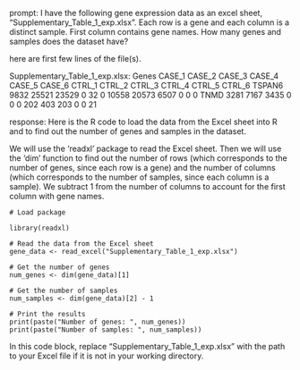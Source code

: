 prompt:
I have the following gene expression data as an excel sheet,  "Supplementary_Table_1_exp.xlsx". Each row is a gene and each column is a distinct sample. First column contains gene names. How many genes and samples does the dataset have?

here are first few lines of the file(s).

Supplementary_Table_1_exp.xlsx:
Genes	CASE_1	CASE_2	CASE_3	CASE_4	CASE_5	CASE_6	CTRL_1	CTRL_2	CTRL_3	CTRL_4	CTRL_5	CTRL_6
TSPAN6	9832	25521	23529	0	32	0	10558	20573	6507	0	0	 0
TNMD	3281	 7167	 3435	0	 0	0	  202	  403	 203	0	0	21


response:
Here is the R code to load the data from the Excel sheet into R and to find out the number of genes and samples in the dataset.

We will use the 'readxl' package to read the Excel sheet. Then we will use the 'dim' function to find out the number of rows (which corresponds to the number of genes, since each row is a gene) and the number of columns (which corresponds to the number of samples, since each column is a sample). We subtract 1 from the number of columns to account for the first column with gene names.

```
# Load package

library(readxl)

# Read the data from the Excel sheet
gene_data <- read_excel("Supplementary_Table_1_exp.xlsx")

# Get the number of genes
num_genes <- dim(gene_data)[1]

# Get the number of samples
num_samples <- dim(gene_data)[2] - 1

# Print the results
print(paste("Number of genes: ", num_genes))
print(paste("Number of samples: ", num_samples))
```

In this code block, replace "Supplementary_Table_1_exp.xlsx" with the path to your Excel file if it is not in your working directory.
